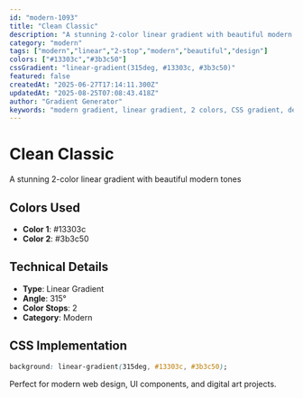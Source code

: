 ```yaml
---
id: "modern-1093"
title: "Clean Classic"
description: "A stunning 2-color linear gradient with beautiful modern tones"
category: "modern"
tags: ["modern","linear","2-stop","modern","beautiful","design"]
colors: ["#13303c","#3b3c50"]
cssGradient: "linear-gradient(315deg, #13303c, #3b3c50)"
featured: false
createdAt: "2025-06-27T17:14:11.300Z"
updatedAt: "2025-08-25T07:08:43.418Z"
author: "Gradient Generator"
keywords: "modern gradient, linear gradient, 2 colors, CSS gradient, design, #13303c, #3b3c50"
---
```


# Clean Classic

A stunning 2-color linear gradient with beautiful modern tones

## Colors Used
- **Color 1**: #13303c
- **Color 2**: #3b3c50

## Technical Details
- **Type**: Linear Gradient
- **Angle**: 315°
- **Color Stops**: 2
- **Category**: Modern

## CSS Implementation
```css
background: linear-gradient(315deg, #13303c, #3b3c50);
```

Perfect for modern web design, UI components, and digital art projects.
